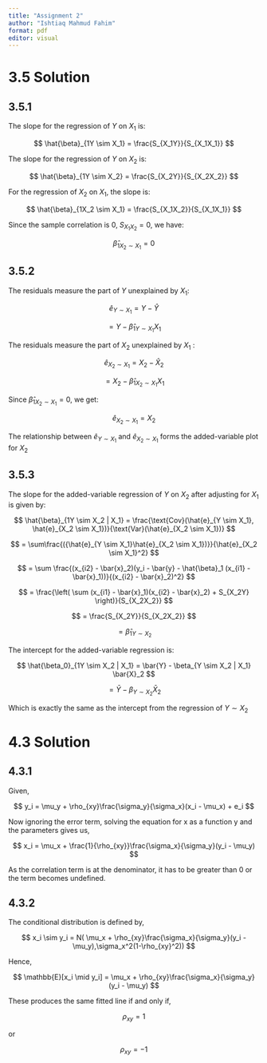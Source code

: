 ---
title: "Assignment 2"
author: "Ishtiaq Mahmud Fahim"
format: pdf
editor: visual
---

# 3.5 Solution

## 3.5.1

The slope for the regression of $Y$ on $X_1$ is:

$$
\hat{\beta}_{1Y \sim X_1} = \frac{S_{X_1Y}}{S_{X_1X_1}}
$$

The slope for the regression of $Y$ on $X_2$ is:

$$
\hat{\beta}_{1Y \sim X_2} = \frac{S_{X_2Y}}{S_{X_2X_2}}
$$

For the regression of $X_2$ on $X_1$, the slope is:

$$
\hat{\beta}_{1X_2 \sim X_1} = \frac{S_{X_1X_2}}{S_{X_1X_1}}
$$

Since the sample correlation is 0, $S_{X_1X_2} = 0$, we have:

$$
\hat{\beta}_{1X_2 \sim X_1} = 0
$$

\newpage

## 3.5.2

The residuals measure the part of $Y$ unexplained by $X_1$:

$$
\hat{e}_{Y \sim X_1} = Y - \hat{Y} 
$$

$$
= Y - \hat{\beta}_{1Y \sim X_1} X_1
$$

The residuals measure the part of $X_2$ unexplained by $X_1$ :

$$
\hat{e}_{X_2 \sim X_1} = X_2 - \hat{X}_2 
$$

$$
= X_2 - \hat{\beta}_{1X_2 \sim X_1} X_1
$$

Since $\hat{\beta}_{1X_2 \sim X_1} = 0$, we get:

$$
\hat{e}_{X_2 \sim X_1} = X_2
$$

The relationship between $\hat{e}_{Y \sim X_1}$ and $\hat{e}_{X_2 \sim X_1}$ forms the added-variable plot for $X_2$

\newpage

## 3.5.3

The slope for the added-variable regression of $Y$ on $X_2$ after adjusting for $X_1$ is given by:

$$
\hat{\beta}_{1Y \sim X_2 | X_1} = \frac{\text{Cov}(\hat{e}_{Y \sim X_1}, \hat{e}_{X_2 \sim X_1})}{\text{Var}(\hat{e}_{X_2 \sim X_1})}
$$

$$
= \sum\frac{({\hat{e}_{Y \sim X_1}\hat{e}_{X_2 \sim X_1})}}{\hat{e}_{X_2 \sim X_1}^2}
$$

$$
= \sum \frac{(x_{i2} - \bar{x}_2)(y_i - \bar{y} - \hat{\beta}_1 (x_{i1} - \bar{x}_1))}{(x_{i2} - \bar{x}_2)^2}
$$

$$
= \frac{\left( \sum (x_{i1} - \bar{x}_1)(x_{i2} - \bar{x}_2) + S_{X_2Y} \right)}{S_{X_2X_2}}
$$

$$
= \frac{S_{X_2Y}}{S_{X_2X_2}}
$$

$$
= \hat{\beta}_{1Y \sim X_2}
$$

The intercept for the added-variable regression is:

$$
\hat{\beta_0}_{1Y \sim X_2 | X_1} = \bar{Y} - \beta_{Y \sim X_2 | X_1} \bar{X}_2 
$$

$$
= \bar{Y} - \beta_{Y \sim X_2} \bar{X}_2
$$

Which is exactly the same as the intercept from the regression of $Y \sim X_2$

\newpage

# 4.3 Solution

## 4.3.1

Given,

$$
y_i = \mu_y + \rho_{xy}\frac{\sigma_y}{\sigma_x}(x_i - \mu_x) + e_i
$$

Now ignoring the error term, solving the equation for x as a function y and the parameters gives us,

$$
x_i = \mu_x + \frac{1}{\rho_{xy}}\frac{\sigma_x}{\sigma_y}(y_i - \mu_y)
$$

As the correlation term is at the denominator, it has to be greater than 0 or the term becomes undefined.

\newpage

## 4.3.2

The conditional distribution is defined by,

$$
x_i \sim y_i = N( \mu_x + \rho_{xy}\frac{\sigma_x}{\sigma_y}(y_i - \mu_y),\sigma_x^2(1-\rho_{xy}^2))
$$

Hence,

$$
\mathbb{E}[x_i \mid y_i] = \mu_x + \rho_{xy}\frac{\sigma_x}{\sigma_y}(y_i - \mu_y)
$$

These produces the same fitted line if and only if,

$$
\rho_{xy} = 1 
$$

or

$$
\rho_{xy} = -1
$$

